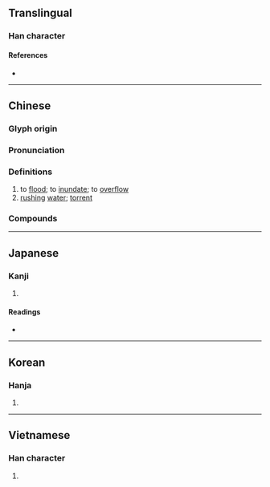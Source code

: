 {{character info}}
==Translingual==

===Han character===
{{Han char|rn=85|rad=水|as=10|sn=13|four=32177|canj=EBHX|ids=⿰氵舀}}

====References====
* {{Han ref|kx=0643.060|dkj=18035|dj=1050.130|hdz=31702.080|uh=6ED4|ud=28372|bh=B7CA|bd=47050}}

----

==Chinese==
{{zh-forms}}

===Glyph origin===
{{Han etym}}

===Pronunciation===
{{zh-pron
|m=tāo
|c=tou1
|mn=qz:tho͘/xm,zz:tho
|mc=y
|oc=y
|cat=v,n
}}

===Definitions===
{{zh-hanzi}}

# to [[flood]]; to [[inundate]]; to [[overflow]]
# [[rush]]ing [[water]]; [[torrent]]

===Compounds===
{{zh-der|掃地滔天|滔天|滔天之罪|滔天大禍|滔天大罪|滔德|滔滔|滔滔不斷|滔滔不盡|滔滔不竭|滔滔不絕|滔滔而至|滔滔雄辯|滔蕩|白浪滔滔|禍亂滔天|罪惡滔天|雄辯滔滔}}

----

==Japanese==

===Kanji===
{{ja-kanji|grade=|rs=水10|shin=㴞}}

# {{rfdef|ja|sort=水10}}

====Readings====
* {{ja-readings
|goon=とう
|kanon=とう
|kun=はびこ-る}}

----

==Korean==

===Hanja===
{{ko-hanja|도}}

# {{rfdef|ko|sort=水10}}

----

==Vietnamese==

===Han character===
{{vi-readings|readings=thao,thào|rs=水10}}

# {{rfdef|vi|sort=水10}}